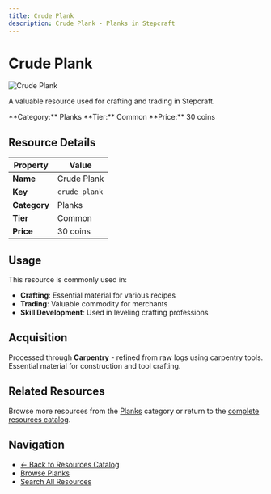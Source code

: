 ```yaml
---
title: Crude Plank
description: Crude Plank - Planks in Stepcraft
---
```


# Crude Plank

<div className="flex items-start gap-6 mb-8">
  <div className="flex-shrink-0">
    <img src="/assets/resources/carpentry/crude_plank.png" alt="Crude Plank" className="w-24 h-24 border rounded-lg" />
  </div>
  <div className="flex-1">
    <div className="space-y-2">
      <p className="text-lg text-muted-foreground">A valuable resource used for crafting and trading in Stepcraft.</p>
      <div className="flex flex-wrap gap-4 text-sm">
        <span className="px-2 py-1 bg-blue-100 dark:bg-blue-900 rounded-md">
          **Category:** Planks
        </span>
        <span className="px-2 py-1 bg-gray-100 dark:bg-gray-900 rounded-md">
          **Tier:** Common
        </span>
        <span className="px-2 py-1 bg-green-100 dark:bg-green-900 rounded-md">
          **Price:** 30 coins
        </span>
      </div>
    </div>
  </div>
</div>

## Resource Details

| Property | Value |
|----------|-------|
| **Name** | Crude Plank |
| **Key** | `crude_plank` |
| **Category** | Planks |
| **Tier** | Common |
| **Price** | 30 coins |


## Usage

This resource is commonly used in:

- **Crafting**: Essential material for various recipes
- **Trading**: Valuable commodity for merchants
- **Skill Development**: Used in leveling crafting professions


## Acquisition

Processed through **Carpentry** - refined from raw logs using carpentry tools. Essential material for construction and tool crafting.

## Related Resources

Browse more resources from the [Planks](/docs/resources#planks) category or return to the [complete resources catalog](/docs/resources).

## Navigation

- [← Back to Resources Catalog](/docs/resources)
- [Browse Planks](/docs/resources#planks)
- [Search All Resources](/search)
